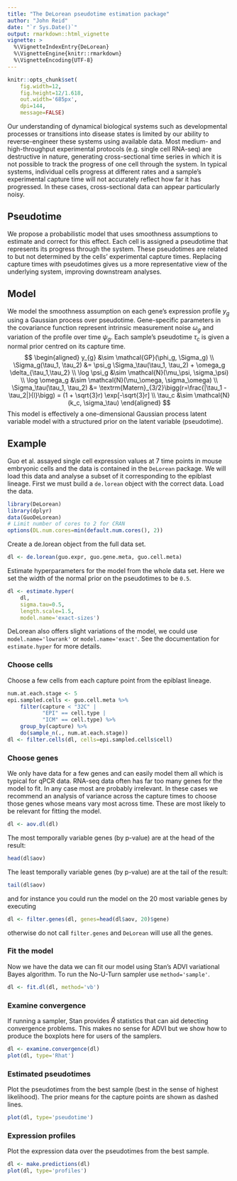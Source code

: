 ```yaml
---
title: "The DeLorean pseudotime estimation package"
author: "John Reid"
date: "`r Sys.Date()`"
output: rmarkdown::html_vignette
vignette: >
  %\VignetteIndexEntry{DeLorean}
  %\VignetteEngine{knitr::rmarkdown}
  %\VignetteEncoding{UTF-8}
---
```


```r
knitr::opts_chunk$set(
    fig.width=12,
    fig.height=12/1.618,
    out.width='685px',
    dpi=144,
    message=FALSE)
```

Our understanding of dynamical biological systems such as developmental
processes or transitions into disease states is limited by our ability to
reverse-engineer these systems using available data.  Most medium- and
high-throughput experimental protocols (e.g. single cell RNA-seq) are
destructive in nature, generating cross-sectional time series in which it
is not possible to track the progress of one cell through the system.  In
typical systems, individual cells progress at different rates and a
sample's experimental capture time will not accurately reflect how far it
has progressed. In these cases, cross-sectional data can appear
particularly noisy.

## Pseudotime

We propose a probabilistic model that uses smoothness assumptions to
estimate and correct for this effect.  Each cell is assigned a pseudotime
that represents its progress through the system.  These pseudotimes are
related to but not determined by the cells' experimental capture times.
Replacing capture times with pseudotimes gives us a more representative
view of the underlying system, improving downstream analyses.

## Model

We model the smoothness assumption on each gene's expression profile $y_g$
using a Gaussian process over pseudotime. Gene-specific parameters in the
covariance function represent intrinsic measurement noise $\omega_g$
and variation of the profile over time $\psi_g$. Each sample's
pseudotime $\tau_c$ is given a normal prior centred on its capture time.
$$
\begin{aligned}
    y_{g} &\sim \mathcal{GP}(\phi_g, \Sigma_g) \\
    \Sigma_g(\tau_1, \tau_2)
    &= \psi_g \Sigma_\tau(\tau_1, \tau_2)
        + \omega_g \delta_{\tau_1,\tau_2} \\
    \log \psi_g &\sim \mathcal{N}(\mu_\psi, \sigma_\psi) \\
    \log \omega_g &\sim \mathcal{N}(\mu_\omega, \sigma_\omega) \\
    \Sigma_\tau(\tau_1, \tau_2)
        &= \textrm{Matern}_{3/2}\bigg(r=\frac{|\tau_1 - \tau_2|}{l}\bigg)
        = (1 + \sqrt{3}r) \exp[-\sqrt{3}r] \\
    \tau_c &\sim \mathcal{N}(k_c, \sigma_\tau)
\end{aligned}
$$
This model is effectively a one-dimensional Gaussian process latent
variable model with a structured prior on the latent variable (pseudotime).


## Example

Guo et al. assayed single cell expression values at 7 time points in mouse
embryonic cells and the data is contained in the `DeLorean` package.  We will
load this data and analyse a subset of it corresponding to the epiblast
lineage. First we must build a `de.lorean` object with the correct data.
Load the data.
```r
library(DeLorean)
library(dplyr)
data(GuoDeLorean)
# Limit number of cores to 2 for CRAN
options(DL.num.cores=min(default.num.cores(), 2))
```

Create a de.lorean object from the full data set.
```r
dl <- de.lorean(guo.expr, guo.gene.meta, guo.cell.meta)
```

Estimate hyperparameters for the model from the whole data set. Here we set
the width of the normal prior on the pseudotimes to be `0.5`.
```r
dl <- estimate.hyper(
    dl,
    sigma.tau=0.5,
    length.scale=1.5,
    model.name='exact-sizes')
```
DeLorean also offers slight variations of the model, we could use
`model.name='lowrank'` or `model.name='exact'`. See the documentation
for `estimate.hyper` for more details.

### Choose cells

Choose a few cells from each capture point from the epiblast lineage.
```r
num.at.each.stage <- 5
epi.sampled.cells <- guo.cell.meta %>%
    filter(capture < "32C" |
           "EPI" == cell.type |
           "ICM" == cell.type) %>%
    group_by(capture) %>%
    do(sample_n(., num.at.each.stage))
dl <- filter.cells(dl, cells=epi.sampled.cells$cell)
```

### Choose genes

We only have data for a few genes and can easily model them all which is
typical for qPCR data. RNA-seq data often has far too many genes for the model
to fit. In any case most are probably irrelevant. In these cases we recommend
an analysis of variance across the capture times to choose those genes whose
means vary most across time. These are most likely to be relevant for fitting
the model.
```r
dl <- aov.dl(dl)
```
The most temporally variable genes (by p-value) are at the head of the result:
```r
head(dl$aov)
```
The least temporally variable genes (by p-value) are at the tail of the result:
```r
tail(dl$aov)
```
and for instance you could run the model on the 20 most variable
genes by executing
```r
dl <- filter.genes(dl, genes=head(dl$aov, 20)$gene)
```
otherwise do not call `filter.genes` and `DeLorean` will use all the genes.


### Fit the model

Now we have the data we can fit our model using Stan's ADVI variational Bayes
algorithm. To run the No-U-Turn sampler use `method='sample'`.
```r
dl <- fit.dl(dl, method='vb')
```


### Examine convergence

If running a sampler, Stan provides $\hat{R}$ statistics that can aid detecting
convergence problems. This makes no sense for ADVI but we show how to produce
the boxplots here for users of the samplers.
```r
dl <- examine.convergence(dl)
plot(dl, type='Rhat')
```


### Estimated pseudotimes

Plot the pseudotimes from the best sample (best in the sense of highest
likelihood).  The prior means for the capture points are shown as dashed lines.
```r
plot(dl, type='pseudotime')
```


### Expression profiles

Plot the expression data over the pseudotimes from the best sample.
```r
dl <- make.predictions(dl)
plot(dl, type='profiles')
```
